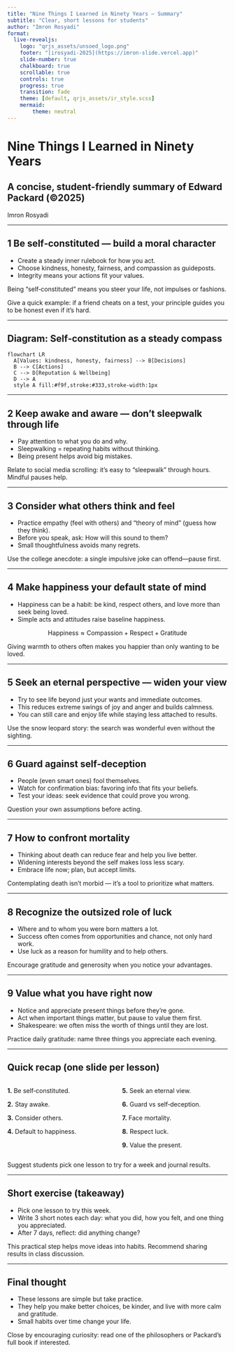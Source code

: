 ```yaml
---
title: "Nine Things I Learned in Ninety Years — Summary"
subtitle: "Clear, short lessons for students"
author: "Imron Rosyadi"
format:
  live-revealjs:
    logo: "qrjs_assets/unsoed_logo.png"
    footer: "[irosyadi-2025](https://imron-slide.vercel.app)"
    slide-number: true
    chalkboard: true
    scrollable: true
    controls: true
    progress: true
    transition: fade
    theme: [default, qrjs_assets/ir_style.scss]
    mermaid:
        theme: neutral
---
```


# Nine Things I Learned in Ninety Years
## A concise, student-friendly summary of Edward Packard (©2025)
Imron Rosyadi

---

## 1 Be self‑constituted — build a moral character

- Create a steady inner rulebook for how you act.
- Choose kindness, honesty, fairness, and compassion as guideposts.
- Integrity means your actions fit your values.

::: {.callout-note}
Being "self‑constituted" means you steer your life, not impulses or fashions.
:::

::: {.notes}
Give a quick example: if a friend cheats on a test, your principle guides you to be honest even if it's hard.
:::

---

## Diagram: Self‑constitution as a steady compass
```mermaid
flowchart LR
  A[Values: kindness, honesty, fairness] --> B[Decisions]
  B --> C[Actions]
  C --> D[Reputation & Wellbeing]
  D --> A
  style A fill:#f9f,stroke:#333,stroke-width:1px
```

---

## 2 Keep awake and aware — don't sleepwalk through life

- Pay attention to what you do and why.
- Sleepwalking = repeating habits without thinking.
- Being present helps avoid big mistakes.

::: {.notes}
Relate to social media scrolling: it's easy to "sleepwalk" through hours. Mindful pauses help.
:::

---

## 3 Consider what others think and feel
- Practice empathy (feel with others) and "theory of mind" (guess how they think).
- Before you speak, ask: How will this sound to them?
- Small thoughtfulness avoids many regrets.

::: {.notes}
Use the college anecdote: a single impulsive joke can offend—pause first.
:::

---

## 4 Make happiness your default state of mind

- Happiness can be a habit: be kind, respect others, and love more than seek being loved.
- Simple acts and attitudes raise baseline happiness.

$$\text{Happiness} \approx \text{Compassion} + \text{Respect} + \text{Gratitude}$$

::: {.callout-tip}
Giving warmth to others often makes you happier than only wanting to be loved.
:::

---

## 5 Seek an eternal perspective — widen your view

- Try to see life beyond just your wants and immediate outcomes.
- This reduces extreme swings of joy and anger and builds calmness.
- You can still care and enjoy life while staying less attached to results.

::: {.notes}
Use the snow leopard story: the search was wonderful even without the sighting.
:::

---

## 6 Guard against self‑deception

- People (even smart ones) fool themselves.
- Watch for confirmation bias: favoring info that fits your beliefs.
- Test your ideas: seek evidence that could prove you wrong.

::: {.callout-warning}
Question your own assumptions before acting.
:::

---

## 7 How to confront mortality

- Thinking about death can reduce fear and help you live better.
- Widening interests beyond the self makes loss less scary.
- Embrace life now; plan, but accept limits.

::: {.callout-important}
Contemplating death isn't morbid — it's a tool to prioritize what matters.
:::

---

## 8 Recognize the outsized role of luck

- Where and to whom you were born matters a lot.
- Success often comes from opportunities and chance, not only hard work.
- Use luck as a reason for humility and to help others.

::: {.notes}
Encourage gratitude and generosity when you notice your advantages.
:::

---

## 9 Value what you have right now

- Notice and appreciate present things before they’re gone.
- Act when important things matter, but pause to value them first.
- Shakespeare: we often miss the worth of things until they are lost.

::: {.callout-tip}
Practice daily gratitude: name three things you appreciate each evening.
:::

---

## Quick recap (one slide per lesson)
:::: {.columns}
::: {.column width="50%"}
**1.** Be self‑constituted.

**2.** Stay awake.

**3.** Consider others.

**4.** Default to happiness.
:::
::: {.column width="50%"}
**5.** Seek an eternal view.

**6.** Guard vs self‑deception.

**7.** Face mortality.

**8.** Respect luck.

**9.** Value the present.
:::
::::

::: {.notes}
Suggest students pick one lesson to try for a week and journal results.
:::

---

## Short exercise (takeaway)

- Pick one lesson to try this week.
- Write 3 short notes each day: what you did, how you felt, and one thing you appreciated.
- After 7 days, reflect: did anything change?

::: {.notes}
This practical step helps move ideas into habits. Recommend sharing results in class discussion.
:::

---

## Final thought
- These lessons are simple but take practice.
- They help you make better choices, be kinder, and live with more calm and gratitude.
- Small habits over time change your life.

::: {.notes}
Close by encouraging curiosity: read one of the philosophers or Packard's full book if interested.
:::